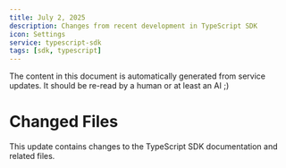 ```yaml
---
title: July 2, 2025
description: Changes from recent development in TypeScript SDK
icon: Settings
service: typescript-sdk
tags: [sdk, typescript]
---
```


<Callout type="warning">
  <Files>
    <Folder name="content" defaultOpen>
      <Folder name="docs">
        <Folder name="updates">
          <File name="typescript-sdk-2025-07-02.mdx" />
        </Folder>
      </Folder>
    </Folder>
  </Files>
  The content in this document is automatically generated from service updates. It should be re-read by a human or at least an AI ;)
</Callout>

# Changed Files

This update contains changes to the TypeScript SDK documentation and related files. 

